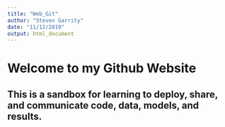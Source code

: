 ```yaml
---
title: "Web_Git"
author: "Steven Garrity"
date: "11/12/2019"
output: html_document
---
```


# Welcome to my Github Website
## This is a sandbox for learning to deploy, share, and communicate code, data, models, and results.
